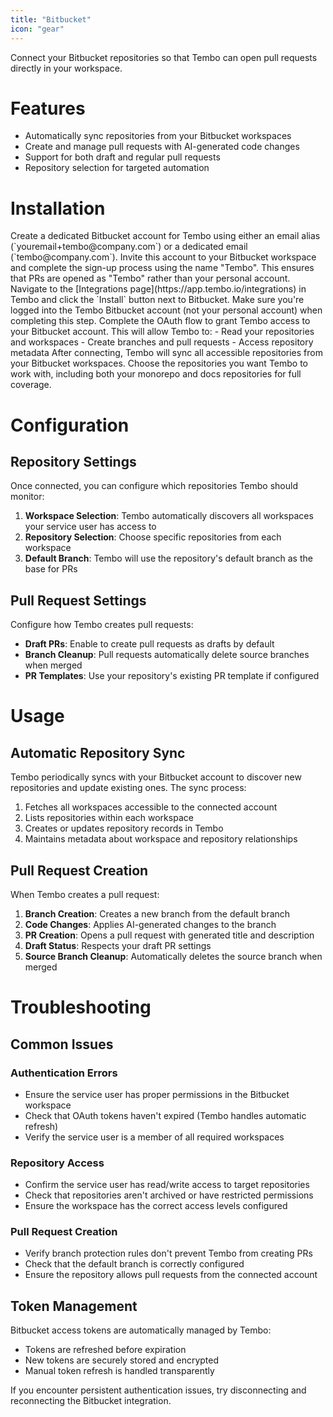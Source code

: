 ```yaml
---
title: "Bitbucket"
icon: "gear"
---
```


Connect your Bitbucket repositories so that Tembo can open pull requests directly in your workspace.

# Features

- Automatically sync repositories from your Bitbucket workspaces
- Create and manage pull requests with AI-generated code changes
- Support for both draft and regular pull requests
- Repository selection for targeted automation

# Installation

<Steps>
  <Step title="Create Service User">
    Create a dedicated Bitbucket account for Tembo using either an email alias
    (`youremail+tembo@company.com`) or a dedicated email (`tembo@company.com`).
    Invite this account to your Bitbucket workspace and complete the sign-up process
    using the name "Tembo". This ensures that PRs are opened as "Tembo" rather than
    your personal account.
  </Step>
  <Step title="Connect Integration">
    Navigate to the [Integrations page](https://app.tembo.io/integrations) in
    Tembo and click the `Install` button next to Bitbucket. Make sure you're logged
    into the Tembo Bitbucket account (not your personal account) when completing this
    step.
  </Step>
  <Step title="OAuth Authorization">
    Complete the OAuth flow to grant Tembo access to your Bitbucket account.
    This will allow Tembo to:
    - Read your repositories and workspaces
    - Create branches and pull requests
    - Access repository metadata
  </Step>
  <Step title="Select Repositories">
    After connecting, Tembo will sync all accessible repositories from your
    Bitbucket workspaces. Choose the repositories you want Tembo to work with,
    including both your monorepo and docs repositories for full coverage.
  </Step>
</Steps>

# Configuration

## Repository Settings

Once connected, you can configure which repositories Tembo should monitor:

1. **Workspace Selection**: Tembo automatically discovers all workspaces your service user has access to
2. **Repository Selection**: Choose specific repositories from each workspace
3. **Default Branch**: Tembo will use the repository's default branch as the base for PRs

## Pull Request Settings

Configure how Tembo creates pull requests:

- **Draft PRs**: Enable to create pull requests as drafts by default
- **Branch Cleanup**: Pull requests automatically delete source branches when merged
- **PR Templates**: Use your repository's existing PR template if configured

# Usage

## Automatic Repository Sync

Tembo periodically syncs with your Bitbucket account to discover new repositories and update existing ones. The sync process:

1. Fetches all workspaces accessible to the connected account
2. Lists repositories within each workspace
3. Creates or updates repository records in Tembo
4. Maintains metadata about workspace and repository relationships

## Pull Request Creation

When Tembo creates a pull request:

1. **Branch Creation**: Creates a new branch from the default branch
2. **Code Changes**: Applies AI-generated changes to the branch
3. **PR Creation**: Opens a pull request with generated title and description
4. **Draft Status**: Respects your draft PR settings
5. **Source Branch Cleanup**: Automatically deletes the source branch when merged

# Troubleshooting

## Common Issues

### Authentication Errors
- Ensure the service user has proper permissions in the Bitbucket workspace
- Check that OAuth tokens haven't expired (Tembo handles automatic refresh)
- Verify the service user is a member of all required workspaces

### Repository Access
- Confirm the service user has read/write access to target repositories
- Check that repositories aren't archived or have restricted permissions
- Ensure the workspace has the correct access levels configured

### Pull Request Creation
- Verify branch protection rules don't prevent Tembo from creating PRs
- Check that the default branch is correctly configured
- Ensure the repository allows pull requests from the connected account

## Token Management

Bitbucket access tokens are automatically managed by Tembo:
- Tokens are refreshed before expiration
- New tokens are securely stored and encrypted
- Manual token refresh is handled transparently

If you encounter persistent authentication issues, try disconnecting and reconnecting the Bitbucket integration.